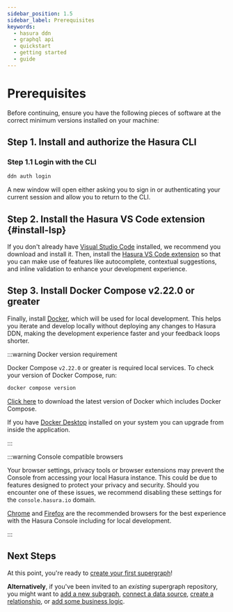 ```yaml
---
sidebar_position: 1.5
sidebar_label: Prerequisites
keywords:
  - hasura ddn
  - graphql api
  - quickstart
  - getting started
  - guide
---
```



# Prerequisites

Before continuing, ensure you have the following pieces of software at the correct minimum versions installed on
your machine:

## Step 1. Install and authorize the Hasura CLI

<InstallTheCli />

### Step 1.1 Login with the CLI

```bash title="After installation, from any directory, run the following command to authenticate your CLI session with Hasura DDN."
ddn auth login
```

A new window will open either asking you to sign in or authenticating your current session and allow you to return to
the CLI.

## Step 2. Install the Hasura VS Code extension {#install-lsp}

If you don't already have [Visual Studio Code](https://code.visualstudio.com/download) installed, we recommend you
download and install it. Then, install the
[Hasura VS Code extension](https://marketplace.visualstudio.com/items?itemName=HasuraHQ.hasura) so that you can make use
of features like autocomplete, contextual suggestions, and inline validation to enhance your development experience.

## Step 3. Install Docker Compose v2.22.0 or greater

Finally, install [Docker](https://docs.docker.com/engine/install/), which will be used for local development. This helps
you iterate and develop locally without deploying any changes to Hasura DDN, making the development experience faster
and your feedback loops shorter.

:::warning Docker version requirement

Docker Compose `v2.22.0` or greater is required local services. To check your version of Docker Compose, run:

```bash
docker compose version
```

[Click here](https://docs.docker.com/engine/install/) to download the latest version of Docker which includes Docker
Compose.

If you have [Docker Desktop](https://www.docker.com/products/docker-desktop/) installed on your system you can upgrade
from inside the application.

:::

:::warning Console compatible browsers

Your browser settings, privacy tools or browser extensions may prevent the Console from accessing your local Hasura
instance. This could be due to features designed to protect your privacy and security. Should you encounter one of these
issues, we recommend disabling these settings for the `console.hasura.io` domain.

[Chrome](https://www.google.com/chrome/) and [Firefox](https://www.mozilla.org/en-US/firefox/new/) are the recommended
browsers for the best experience with the Hasura Console including for local development.

:::

## Next Steps

At this point, you're ready to [create your first supergraph](/getting-started/build/01-init-supergraph.mdx)!

**Alternatively**, if you've been invited to an _existing_ supergraph repository, you might want to [add a new
subgraph](./02-init-subgraph.mdx), [connect a data source](./03-connect-to-data/index.mdx),
[create a relationship](./create-a-relationship), or
[add some business logic](./integrate-business-logic).
